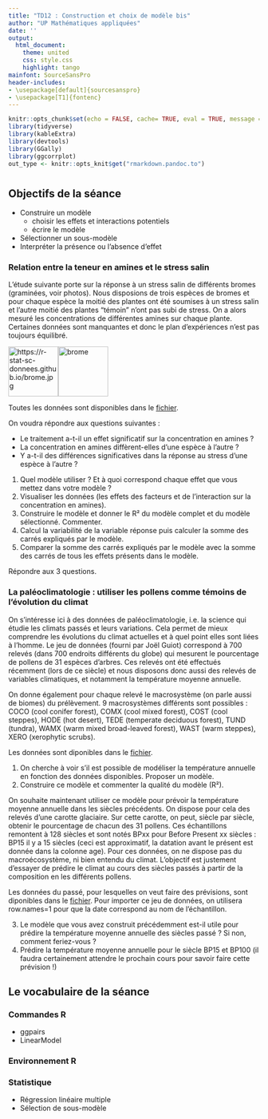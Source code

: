 ```yaml
---
title: "TD12 : Construction et choix de modèle bis"
author: "UP Mathématiques appliquées"
date: ''
output:
  html_document:
    theme: united
    css: style.css
    highlight: tango
mainfont: SourceSansPro
header-includes:
- \usepackage[default]{sourcesanspro}
- \usepackage[T1]{fontenc}
---
```

  
  
```r
knitr::opts_chunk$set(echo = FALSE, cache= TRUE, eval = TRUE, message = FALSE, warning = FALSE, results = 'hide', fig.show = 'hide')
library(tidyverse)
library(kableExtra)
library(devtools) 
library(GGally)
library(ggcorrplot)
out_type <- knitr::opts_knit$get("rmarkdown.pandoc.to")
```
# {.tabset .tabset-fade .tabset-pills}

##  Objectifs de la séance  

* Construire un modèle
  + choisir les effets et interactions potentiels 
  + écrire le modèle
* Sélectionner un sous-modèle
* Interpréter la présence ou l'absence d'effet
 

### Relation entre la teneur en amines et le stress salin

L'étude suivante porte sur la réponse à un stress salin de différents bromes (graminées, voir photos). Nous disposions de trois
espèces de bromes et pour chaque espèce la moitié des plantes ont été soumises à un stress salin et l'autre moitié des plantes "témoin" n'ont pas subi de stress. 
On a alors mesuré les concentrations de différentes amines sur chaque plante. Certaines données sont manquantes et donc le plan d'expériences n'est pas toujours équilibré.

<img src="brome.jpg" alt="https://r-stat-sc-donnees.github.io/brome.jpg" width="100"/><img src="https://r-stat-sc-donnees.github.io/Le-brome.jpg" alt="brome" width="100"/>

Toutes les données sont disponibles dans le [fichier](https://r-stat-sc-donnees.github.io/brome.csv).

On voudra répondre aux questions suivantes :

* Le traitement a-t-il un effet significatif sur la concentration en amines ?
* La concentration en amines diffèrent-elles d'une espèce à l'autre ?
* Y a-t-il des différences significatives dans la réponse au stress d'une espèce à l'autre ?

1. Quel modèle utiliser ? Et à quoi correspond chaque effet que vous mettez dans votre modèle ?
2. Visualiser les données (les effets des facteurs et de l'interaction sur la concentration en amines). 
3. Construire le modèle et donner le R² du modèle complet et du modèle sélectionné. Commenter.
4. Calcul la variabilité de la variable réponse puis calculer la somme des carrés expliqués par le modèle.
5. Comparer la somme des carrés expliqués par le modèle avec la somme des carrés de tous les effets présents dans le modèle.

Répondre aux 3 questions.


### La paléoclimatologie : utiliser les pollens comme témoins de l'évolution du climat

On s'intéresse ici à des données de paléoclimatologie, i.e. la science qui étudie les climats passés et leurs variations. Cela permet de mieux comprendre les évolutions du climat actuelles et à quel point elles sont liées à l'homme.
Le jeu de données (fourni par Joël Guiot) correspond à 700 relevés (dans 700 endroits différents du globe) qui mesurent le pourcentage de pollens de 31 espèces d'arbres. 
Ces relevés ont été effectués récemment (lors de ce siècle) et nous disposons donc aussi des relevés de variables climatiques, et notamment la température moyenne annuelle.

On donne également pour chaque relevé le macrosystème (on parle aussi de biomes) du prélèvement. 9 macrosystèmes différents sont possibles : COCO (cool conifer forest), COMX (cool mixed forest), COST (cool steppes), HODE (hot desert), TEDE (temperate deciduous forest), TUND (tundra), WAMX (warm mixed broad-leaved forest), WAST (warm steppes), XERO (xerophytic scrubs).

Les données sont diponibles dans le [fichier](https://r-stat-sc-donnees.github.io/paleo_present.csv). 

1. On cherche à voir s'il est possible de modéliser la température annuelle en fonction des données disponibles. Proposer un modèle.
2. Construire ce modèle et commenter la qualité du modèle (R²).

On souhaite maintenant utiliser ce modèle pour prévoir la température moyenne annuelle dans les siècles précédents. 
On dispose pour cela des relevés d'une carotte glaciaire. Sur cette carotte, on peut, siècle par siècle, obtenir le pourcentage de chacun des 31 pollens. Ces échantillons remontent à 128 siècles et sont notés BPxx pour Before Present xx siècles : BP15 il y a 15 siècles (ceci est approximatif, la datation avant le présent est donnée dans la colonne age). 
Pour ces données, on ne dispose pas du macroécosystème, ni bien entendu du climat. L'objectif est justement d'essayer de prédire le climat au cours des siècles passés à partir de la composition en les différents pollens.

Les données du passé, pour lesquelles on veut faire des prévisions, sont diponibles dans le [fichier](https://r-stat-sc-donnees.github.io/paleo_passe.csv). Pour importer ce jeu de données, on utilisera row.names=1 pour que la date correspond au nom de l'échantillon.

3. Le modèle que vous avez construit précédemment est-il utile pour prédire la température moyenne annuelle des siècles passé ? Si non, comment feriez-vous ?
4. Prédire la température moyenne annuelle pour le siècle BP15 et BP100 (il faudra certainement attendre le prochain cours pour savoir faire cette prévision !)

## Le vocabulaire de la séance

### Commandes R
- ggpairs
- LinearModel

### Environnement R


### Statistique 
- Régression linéaire multiple
- Sélection de sous-modèle 
